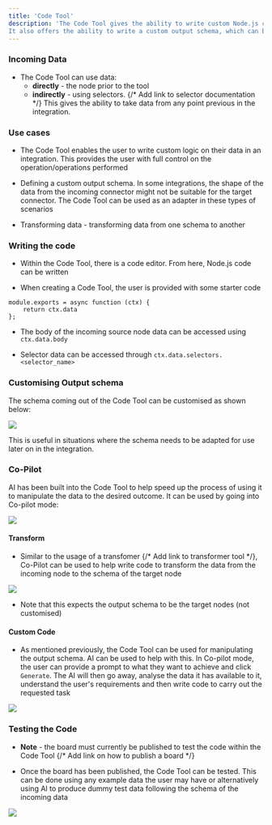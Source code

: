 ```yaml
---
title: 'Code Tool'
description: 'The Code Tool gives the ability to write custom Node.js code against the data in an integration.
It also offers the ability to write a custom output schema, which can be useful to reshape the data for later on in the integration.'
---
```


### Incoming Data

- The Code Tool can use data:
  - **directly** - the node prior to the tool
  - **indirectly** - using selectors. {/* Add link to selector documentation */} This gives the ability to take data from any point previous in the integration.

### Use cases

- The Code Tool enables the user to write custom logic on their data in an integration. 
This provides the user with full control on the operation/operations performed

- Defining a custom output schema. In some integrations, the shape of the data from the incoming connector might not be suitable for the target connector. The Code Tool can be used as an adapter in these types of scenarios

- Transforming data - transforming data from one schema to another

### Writing the code

- Within the Code Tool, there is a code editor. From here, Node.js code can be written

- When creating a Code Tool, the user is provided with some starter code

```
module.exports = async function (ctx) {
    return ctx.data
};
```

- The body of the incoming source node data can be accessed using `ctx.data.body`

- Selector data can be accessed through `ctx.data.selectors.<selector_name>`

### Customising Output schema

The schema coming out of the Code Tool can be customised as shown below:

<Frame caption="Defining Output Schema">
    <img src="https://storage.googleapis.com/versori-assets/apps/user-docs/tools/code_tool/defining_output_schema.jpeg" />
</Frame>

This is useful in situations where the schema needs to be adapted for use later on in the integration.

### Co-Pilot

AI has been built into the Code Tool to help speed up the process of using it to manipulate the data to the desired outcome. 
It can be used by going into Co-pilot mode:

<Frame caption="Copilot Mode">
    <img src="https://storage.googleapis.com/versori-assets/apps/user-docs/tools/code_tool/going_into_copilot.jpeg" />
</Frame>

#### Transform

- Similar to the usage of a transfomer {/* Add link to transformer tool */}, Co-Pilot can be used to help write code to transform the data from the incoming
node to the schema of the target node

<Frame caption="Transform">
    <img src="https://storage.googleapis.com/versori-assets/apps/user-docs/tools/code_tool/transform.jpeg" />
</Frame>

- Note that this expects the output schema to be the target nodes (not customised)


#### Custom Code

- As mentioned previously, the Code Tool can be used for manipulating the output schema. AI can be used to help with this. 
In Co-pilot mode, the user can provide a prompt to what they want to achieve and click `Generate`. The AI will then go away,
analyse the data it has available to it, understand the user's requirements and then write code to carry out the requested task

<Frame caption="Prompting">
    <img src="https://storage.googleapis.com/versori-assets/apps/user-docs/tools/code_tool/generating_code.jpeg" />
</Frame>

### Testing the Code

- **Note** - the board must currently be published to test the code within the Code Tool {/* Add link on how to publish a board */}

- Once the board has been published, the Code Tool can be tested. This can be done using any example data the user may have
or alternatively using AI to produce dummy test data following the schema of the incoming data

<Frame caption="Testing">
    <img src="https://storage.googleapis.com/versori-assets/apps/user-docs/tools/code_tool/testing_code_tool.jpeg" />
</Frame>